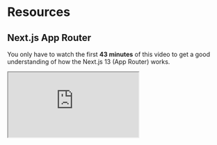 
# Resources

## Next.js App Router

You only have to watch the first **43 minutes** of this video to get a good understanding of how the Next.js 13 (App Router) works.

<IFrame src="https://www.youtube.com/embed/wm5gMKuwSYk?start=0&end=2574" />
